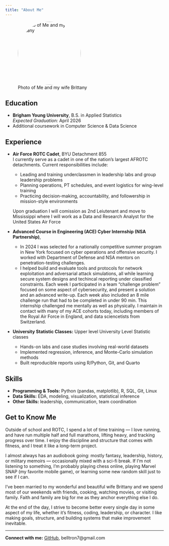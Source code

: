 ```yaml
---
title: "About Me"
---
```



![Photo of Me and my wife Brittany](images/nickbellimage.jpg){width=200px style="border-radius:50%;"}

## Education
- **Brigham Young University**, B.S. in Applied Statistics  
  *Expected Graduation:* April 2026  
- Additional coursework in Computer Science & Data Science

## Experience
- **Air Force ROTC Cadet**, BYU Detachment 855  
   I currently serve as a cadet in one of the nation’s largest AFROTC detachments. Current responsibilities include:
  - Leading and training underclassmen in leadership labs and group leadership problems
  - Planning operations, PT schedules, and event logistics for wing-level training
  - Practicing decision-making, accountability, and followership in mission-style environments

  Upon graduation I will comission as 2nd Leiutenant and move to Mississippi where I will work as a Data and Research Analyst for the United States Air Force


- **Advanced Course in Engineering (ACE) Cyber Internship (NSA Partnership)**, 
  - In 2024 I was selected for a nationally competitive summer program in New York focused on cyber operations and offensive security. I worked with Department of Defense and NSA mentors on penetration-testing challenges. 
  - I helped build and evaluate tools and protocols for network exploitation and adversarial attack simulations, all while learning secure system designs and techincal reporting under classified constraints. Each week I participated in a team "challenge problem" focused on some aspect of cybersecurity, and present a solution and an advanced write-up. Each week also included an 8 mile challenge run that had to be completed in under 90 min. This internship challenged me mentally as well as physically. I maintain in contact with many of my ACE cohorts today, including members of the Royal Air Force in England, and data sciencetists from Switzerland. 


- **University Statistic Classes:** Upper level University Level Statistic classes  
  - Hands-on labs and case studies involving real-world datasets
  - Implemented regression, inference, and Monte-Carlo simulation methods
  - Built reproducible reports using R/Python, Git, and Quarto


## Skills
- **Programming & Tools:** Python (pandas, matplotlib), R, SQL, Git, Linux  
- **Data Skills:** EDA, modeling, visualization, statistical inference  
- **Other Skills:** leadership, communication, team coordination  

## Get to Know Me
Outside of school and ROTC, I spend a lot of time training — I love running, and have run multiple half and full marathons, lifting heavy, and tracking progress over time. I enjoy the discipline and structure that comes with fitness, and I treat it like a long-term project.

I almost always has an audiobook going: mostly fantasy, leadership, history, or military memoirs — occasionally mixed with a sci-fi break. If I’m not listening to something, I’m probably playing chess online, playing Marvel SNAP (my favorite mobile game), or learning some new random skill just to see if I can.

I’ve been married to my wonderful and beautiful wife Brittany and we spend most of our weekends with friends, cooking, watching movies, or visiting family. Faith and family are big for me as they anchor everything else I do.

At the end of the day, I strive to become better every single day in some aspect of my life, whether it’s fitness, coding, leadership, or character. I like making goals, structure, and building systems that make improvement inevitable.

---

**Connect with me:** [GitHub](https://github.com/belltron7), belltron7@gmail.com
